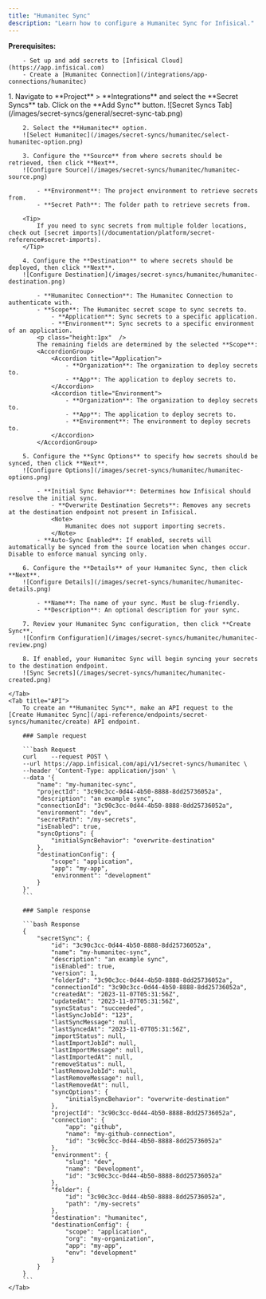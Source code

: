 ```yaml
---
title: "Humanitec Sync"
description: "Learn how to configure a Humanitec Sync for Infisical."
---
```


**Prerequisites:**

        - Set up and add secrets to [Infisical Cloud](https://app.infisical.com)
        - Create a [Humanitec Connection](/integrations/app-connections/humanitec)

<Tabs>
    <Tab title="Infisical UI">
        1. Navigate to **Project** > **Integrations** and select the **Secret Syncs** tab. Click on the **Add Sync** button.
        ![Secret Syncs Tab](/images/secret-syncs/general/secret-sync-tab.png)

        2. Select the **Humanitec** option.
        ![Select Humanitec](/images/secret-syncs/humanitec/select-humanitec-option.png)

        3. Configure the **Source** from where secrets should be retrieved, then click **Next**.
        ![Configure Source](/images/secret-syncs/humanitec/humanitec-source.png)

            - **Environment**: The project environment to retrieve secrets from.
            - **Secret Path**: The folder path to retrieve secrets from.

        <Tip>
            If you need to sync secrets from multiple folder locations, check out [secret imports](/documentation/platform/secret-reference#secret-imports).
        </Tip>

        4. Configure the **Destination** to where secrets should be deployed, then click **Next**.
        ![Configure Destination](/images/secret-syncs/humanitec/humanitec-destination.png)

            - **Humanitec Connection**: The Humanitec Connection to authenticate with.
            - **Scope**: The Humanitec secret scope to sync secrets to.
                - **Application**: Sync secrets to a specific application.
                - **Environment**: Sync secrets to a specific environment of an application.
            <p class="height:1px"  />
            The remaining fields are determined by the selected **Scope**:
            <AccordionGroup>
                <Accordion title="Application">
                    - **Organization**: The organization to deploy secrets to.
                    - **App**: The application to deploy secrets to.
                </Accordion>
                <Accordion title="Environment">
                    - **Organization**: The organization to deploy secrets to.
                    - **App**: The application to deploy secrets to.
                    - **Environment**: The environment to deploy secrets to.
                </Accordion>
            </AccordionGroup>

        5. Configure the **Sync Options** to specify how secrets should be synced, then click **Next**.
        ![Configure Options](/images/secret-syncs/humanitec/humanitec-options.png)

            - **Initial Sync Behavior**: Determines how Infisical should resolve the initial sync.
                - **Overwrite Destination Secrets**: Removes any secrets at the destination endpoint not present in Infisical.
                <Note>
                    Humanitec does not support importing secrets.
                </Note>
            - **Auto-Sync Enabled**: If enabled, secrets will automatically be synced from the source location when changes occur. Disable to enforce manual syncing only.

        6. Configure the **Details** of your Humanitec Sync, then click **Next**.
        ![Configure Details](/images/secret-syncs/humanitec/humanitec-details.png)

            - **Name**: The name of your sync. Must be slug-friendly.
            - **Description**: An optional description for your sync.

        7. Review your Humanitec Sync configuration, then click **Create Sync**.
        ![Confirm Configuration](/images/secret-syncs/humanitec/humanitec-review.png)

        8. If enabled, your Humanitec Sync will begin syncing your secrets to the destination endpoint.
        ![Sync Secrets](/images/secret-syncs/humanitec/humanitec-created.png)

    </Tab>
    <Tab title="API">
        To create an **Humanitec Sync**, make an API request to the [Create Humanitec Sync](/api-reference/endpoints/secret-syncs/humanitec/create) API endpoint.

        ### Sample request

        ```bash Request
        curl    --request POST \
        --url https://app.infisical.com/api/v1/secret-syncs/humanitec \
        --header 'Content-Type: application/json' \
        --data '{
            "name": "my-humanitec-sync",
            "projectId": "3c90c3cc-0d44-4b50-8888-8dd25736052a",
            "description": "an example sync",
            "connectionId": "3c90c3cc-0d44-4b50-8888-8dd25736052a",
            "environment": "dev",
            "secretPath": "/my-secrets",
            "isEnabled": true,
            "syncOptions": {
                "initialSyncBehavior": "overwrite-destination"
            },
            "destinationConfig": {
                "scope": "application",
                "app": "my-app",
                "environment": "development"
            }
        }'
        ```

        ### Sample response

        ```bash Response
        {
            "secretSync": {
                "id": "3c90c3cc-0d44-4b50-8888-8dd25736052a",
                "name": "my-humanitec-sync",
                "description": "an example sync",
                "isEnabled": true,
                "version": 1,
                "folderId": "3c90c3cc-0d44-4b50-8888-8dd25736052a",
                "connectionId": "3c90c3cc-0d44-4b50-8888-8dd25736052a",
                "createdAt": "2023-11-07T05:31:56Z",
                "updatedAt": "2023-11-07T05:31:56Z",
                "syncStatus": "succeeded",
                "lastSyncJobId": "123",
                "lastSyncMessage": null,
                "lastSyncedAt": "2023-11-07T05:31:56Z",
                "importStatus": null,
                "lastImportJobId": null,
                "lastImportMessage": null,
                "lastImportedAt": null,
                "removeStatus": null,
                "lastRemoveJobId": null,
                "lastRemoveMessage": null,
                "lastRemovedAt": null,
                "syncOptions": {
                    "initialSyncBehavior": "overwrite-destination"
                },
                "projectId": "3c90c3cc-0d44-4b50-8888-8dd25736052a",
                "connection": {
                    "app": "github",
                    "name": "my-github-connection",
                    "id": "3c90c3cc-0d44-4b50-8888-8dd25736052a"
                },
                "environment": {
                    "slug": "dev",
                    "name": "Development",
                    "id": "3c90c3cc-0d44-4b50-8888-8dd25736052a"
                },
                "folder": {
                    "id": "3c90c3cc-0d44-4b50-8888-8dd25736052a",
                    "path": "/my-secrets"
                },
                "destination": "humanitec",
                "destinationConfig": {
                    "scope": "application",
                    "org": "my-organization",
                    "app": "my-app",
                    "env": "development"
                }
            }
        }
        ```
    </Tab>
</Tabs>
